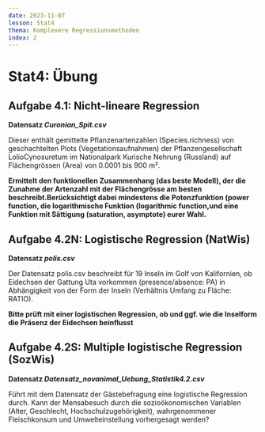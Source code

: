 ```yaml
---
date: 2023-11-07
lesson: Stat4
thema: Komplexere Regressionsmethoden
index: 2
---
```


# Stat4: Übung

##	Aufgabe 4.1: Nicht-lineare Regression

**Datensatz *Curonian_Spit.csv***

Dieser enthält gemittelte Pflanzenartenzahlen (Species.richness) von
geschachtelten Plots (Vegetationsaufnahmen) der Pflanzengesellschaft LolioCynosuretum im Nationalpark Kurische Nehrung (Russland) auf
Flächengrössen (Area) von 0.0001 bis 900 m².

**Ermittelt den funktionellen Zusammenhang (das beste Modell), der die Zunahme der Artenzahl mit der Flächengrösse am besten beschreibt.Berücksichtigt dabei mindestens die Potenzfunktion (power function, die logarithmische Funktion (logarithmic function,und eine Funktion mit Sättigung (saturation, asymptote) eurer Wahl.**

## Aufgabe 4.2N: Logistische Regression (NatWis)

**Datensatz *polis.csv***

Der Datensatz polis.csv beschreibt für 19 Inseln im Golf von Kalifornien, ob Eidechsen der Gattung Uta vorkommen (presence/absence: PA) in Abhängigkeit von der Form der Inseln (Verhältnis Umfang zu Fläche: RATIO). 

**Bitte prüft mit einer logistischen Regression, ob und ggf. wie die Inselform die Präsenz der Eidechsen beinflusst**

## Aufgabe 4.2S: Multiple logistische Regression (SozWis)

**Datensatz *Datensatz_novanimal_Uebung_Statistik4.2.csv***

Führt mit dem Datensatz der Gästebefragung eine logistische Regression durch. 
Kann der Mensabesuch durch die sozioökonomischen Variablen (Alter, Geschlecht, Hochschulzugehörigkeit), wahrgenommener Fleischkonsum und Umwelteinstellung vorhergesagt werden?
